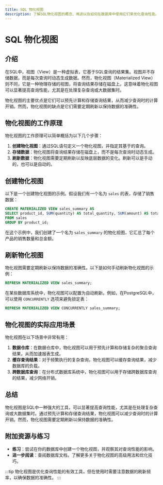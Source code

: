 ```yaml
---
title: SQL 物化视图
description: 了解SQL物化视图的概念、用途以及如何在数据库中使用它们来优化查询性能。
---
```


# SQL 物化视图

## 介绍

在SQL中，视图（View）是一种虚拟表，它基于SQL查询的结果集。视图并不存储数据，而是每次查询时动态生成数据。然而，物化视图（Materialized View）则不同，它是一种物理存储的视图，将查询结果存储在磁盘上。这意味着物化视图可以显著提高查询性能，尤其是在处理复杂查询或大数据集时。

物化视图的主要优点是它们可以预先计算和存储查询结果，从而减少查询时的计算开销。然而，物化视图的缺点是它们需要定期刷新以保持数据的准确性。

## 物化视图的工作原理

物化视图的工作原理可以简单概括为以下几个步骤：

1. **创建物化视图**：通过SQL语句定义一个物化视图，并指定其基于的查询。
2. **存储数据**：物化视图将查询结果存储在磁盘上，而不是每次查询时动态生成。
3. **刷新数据**：物化视图需要定期刷新以反映底层数据的变化。刷新可以是手动的，也可以是自动的。

## 创建物化视图

以下是一个创建物化视图的示例。假设我们有一个名为 `sales` 的表，存储了销售数据：

```sql
CREATE MATERIALIZED VIEW sales_summary AS
SELECT product_id, SUM(quantity) AS total_quantity, SUM(amount) AS total_amount
FROM sales
GROUP BY product_id;
```

在这个示例中，我们创建了一个名为 `sales_summary` 的物化视图，它汇总了每个产品的销售数量和总金额。

## 刷新物化视图

物化视图需要定期刷新以保持数据的准确性。以下是如何手动刷新物化视图的示例：

```sql
REFRESH MATERIALIZED VIEW sales_summary;
```

在某些数据库系统中，物化视图可以配置为自动刷新。例如，在PostgreSQL中，可以使用 `CONCURRENTLY` 选项来避免锁定表：

```sql
REFRESH MATERIALIZED VIEW CONCURRENTLY sales_summary;
```

## 物化视图的实际应用场景

物化视图在以下场景中非常有用：

1. **数据仓库**：在数据仓库中，物化视图可以用于预先计算和存储复杂的聚合查询结果，从而加速报表生成。
2. **缓存查询结果**：对于频繁执行的复杂查询，物化视图可以缓存查询结果，减少数据库的负载。
3. **跨数据库查询**：在分布式数据库系统中，物化视图可以用于存储跨数据库查询的结果，减少网络开销。

## 总结

物化视图是SQL中一种强大的工具，可以显著提高查询性能，尤其是在处理复杂查询或大数据集时。通过预先计算和存储查询结果，物化视图可以减少查询时的计算开销。然而，物化视图需要定期刷新以保持数据的准确性。

## 附加资源与练习

- **练习**：尝试在你的数据库中创建一个物化视图，并观察其对查询性能的影响。
- **进一步阅读**：查阅数据库文档，了解更多关于物化视图的高级用法和优化技巧。

:::tip
物化视图是优化查询性能的有效工具，但在使用时需要注意数据的刷新频率，以确保数据的准确性。
:::